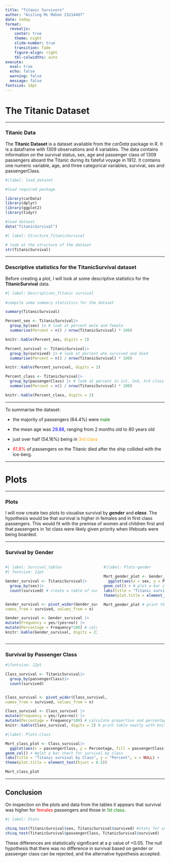 ```yaml
---
title: "Titanic Survivors"
author: "Aisling Mc Mahon 23214497"
date: today
format:
  revealjs:
    center: true
    theme: night
    slide-number: true
    transition: fade
    figure-align: right
    tbl-colwidths: auto
execute: 
  eval: true
  echo: false
  warning: false
  message: false
fontsize: 18pt
---
```


# The Titanic Dataset

***

###  Titanic Data 

The **Titanic Dataset** is a dataset available from the *carData* package in R. It is a dataframe with 1309 observations and 4 variables. The data contains information on the survival status, sex, age and passenger class of 1309 passengers aboard the Titanic during its fateful voyage in 1912. It contains one numeric variable, age, and three categorical variables, survival, sex and passengerClass.



```r
#|label: load_dataset

#load required package

library(carData)
library(dplyr)
library(ggplot2)
library(tidyr)

#load dataset
data("TitanicSurvival")
```


```r
#| label: Structure_TitanicSurvival

# look at the structure of the dataset
str(TitanicSurvival)
```

***

### Descriptive statistics for the TitanicSurvival dataset

Before creating a plot, I will look at some descriptive statistics for the **TitanicSurvival** data.



```r
#| label: Descriptives_Titanic survival
 
#compile some summary statistics for the dataset

summary(TitanicSurvival)

Percent_sex <- TitanicSurvival|>
  group_by(sex) |> # look at percent male and female
  summarise(Percent = n() / nrow(TitanicSurvival) * 100)

knitr::kable(Percent_sex, digits = 2) 

Percent_survival <- TitanicSurvival|>
  group_by(survived) |> # look at percent who survived and died
  summarise(Percent = n() / nrow(TitanicSurvival) * 100)

knitr::kable(Percent_survival, digits = 2) 

Percent_class <- TitanicSurvival|>
  group_by(passengerClass) |> # look at percent in 1st, 2nd, 3rd class
  summarise(Percent = n() / nrow(TitanicSurvival) * 100)

knitr::kable(Percent_class, digits = 2) 
```


***


To summarise the dataset: 

- the majority of passengers (64.4%) were <span style="color: green;">male</span> 

- the mean age was <span style="color: blue;">29.88</span>, ranging from 2 months old to 80 years old

- just over half (54.16%) being in <span style="color: orange;">3rd class</span> 

- <span style="color: red;">61.8%</span> of passengers on the Titanic died after the ship collided with the ice-berg. 

***

# Plots

***

### Plots

I will now create two plots to visualise survival by ***gender*** and ***class***. The hypothesis would be that survival is higher in females and in first class passengers. This would fit with the premise of women and children first and that passengers in 1st class were likely given priority when lifeboats were being boarded. 

***

### Survival by Gender

:::: {.columns}

::: {.column width="60%"}

```r
#| label: Survival_tables
#| fontsize: 12pt

Gender_survival <- TitanicSurvival|>
  group_by(sex)|>
  count(survived) # create a table of survival by sex


Gender_survival <- pivot_wider(Gender_survival,
names_from = survived, values_from = n)

Gender_survival <- Gender_survival |>
mutate(Frequency = yes/(yes+no)) |>
mutate(Percentage = Frequency*100) # calculate proportion and percentage
knitr::kable(Gender_survival, digits = 2) # print table neatly with knitr
```
:::

::: {.column width="40%"}

```r
#|label: Plots-gender

Mort_gender_plot <- Gender_survival|>
  ggplot(aes(x = sex, y = Percentage, fill = sex)) +
geom_col() + # plot a bar chart for survival by gender
labs(title = "Titanic survival by gender", y = "Percent", x = NULL) +
theme(plot.title = element_text(hjust = 0.5))

Mort_gender_plot # print the plot
```

:::


::::


***

### Survival by Passenger Class


```r
#|fontsize: 12pt

Class_survival <- TitanicSurvival|>
  group_by(passengerClass)|>
  count(survived)


Class_survival <- pivot_wider(Class_survival,
names_from = survived, values_from = n)

Class_survival <- Class_survival |>
mutate(Frequency = yes/(yes+no)) |>
mutate(Percentage = Frequency*100) # calculate proportion and percentage
knitr::kable(Class_survival, digits = 2) # print table neatly with knitr

```




```r
#|label: Plots-class

Mort_class_plot <- Class_survival|>
  ggplot(aes(x = passengerClass, y = Percentage, fill = passengerClass)) +
geom_col() + #plot a bar chart for survival by class
labs(title = "Titanic survival by Class", y = "Percent", x = NULL) +
theme(plot.title = element_text(hjust = 0.5))

Mort_class_plot
```


***

## Conclusion


On inspection on the plots and data from the tables it appears that survival was higher for <span style="color: red;">females</span> passengers and those in <span style="color: green;">1st class</span>.


```r
#| label: Stats

chisq.test(TitanicSurvival$sex, TitanicSurvival$survived) #stats for survival 
chisq.test(TitanicSurvival$passengerClass, TitanicSurvival$survived)

```

These differences are statistically significant at a p value of <0.05. The null hypothesis that there was no difference in survival based on gender or passenger class can be rejected, and the alternative hypothesis accepted. 

